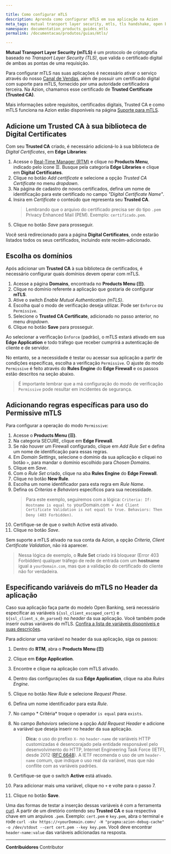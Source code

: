 ```yaml
---

title: Como configurar mTLS
description: Aprenda como configurar mTLS em sua aplicação na Azion
meta_tags: mutual transport layer security, mtls, tls handshake, open banking, certificados, certificados digitais
namespace: documentation_products_guides_mtls
permalink: /documentacao/produtos/guias/mtls/

---
```


**Mutual Transport Layer Security (mTLS)** é um protocolo de criptografia baseado no *Transport Layer Security (TLS)*, que valida o certificado digital de ambas as pontas de uma requisição.

Para configurar mTLS nas suas aplicações é necessário ativar o serviço através do nosso [Canal de Vendas](https://www.azion.com/pt-br/contate-vendas/), além de possuir um certificado digital com suporte para mTLS, fornecido por uma autoridade certificadora terceira. Na Azion, chamamos esse certificado de **Trusted Certificate (Trusted CA)**.

Mais informações sobre requisitos, certificados digitais, Trusted CA e como mTLS funciona na Azion estão disponíveis na página [Suporte para mTLS](/pt-br/documentacao/produtos/edge-application/domains/mtls/).

## Adicione um Trusted CA à sua biblioteca de Digital Certificates

Com seu **Trusted CA** criado, é necessário adicioná-lo à sua biblioteca de *Digital Certificates*, em **Edge Libraries**:

1. Acesse o [Real-Time Manager (RTM)](https://manager.azion.com) e clique no **Products Menu**, indicado pelo ícone ☰. Busque pela categoria **Edge Libraries** e clique em **Digital Certificates**.
2. Clique no botão *Add certificate* e selecione a opção *Trusted CA Certificate* no menu *dropdown*.
4. Na página de cadastro de novos certificados, defina um nome de identificação para este certificado no campo *"Digital Certificate Name"*.
5. Insira em *Certificate* o conteúdo que representa seu **Trusted CA**.
    > Lembrando que o arquivo do certificado precisa ser do tipo `.pem` Privacy Enhanced Mail (PEM). Exemplo: `certificado.pem`.
6. Clique no botão *Save* para prosseguir.

Você será redirecionado para a página **Digital Certificates**, onde estarão listados todos os seus certificados, incluindo este recém-adicionado.

## Escolha os domínios

Após adicionar um **Trusted CA** à sua biblioteca de certificados, é necessário configurar quais domínios devem operar com mTLS.

1. Acesse a página **Domains**, encontrada no **Products Menu (☰)**.
2. Clique no domínio referente a aplicação que gostaria de configurar **mTLS**.
3. Ative o switch *Enable Mutual Authentication (mTLS)*.
4. Escolha qual o modo de verificação deseja utilizar. Pode ser `Enforce` ou `Permissive`.
5. Selecione o **Trusted CA Certificate**, adicionado no passo anterior, no menu *dropdown*.
6. Clique no botão **Save** para prosseguir.

Ao selecionar a verificação `Enforce` (padrão), o mTLS estará ativado em sua **Edge Application** e todo tráfego que receber cumprirá a autenticação de cliente e de servidor. 

No entanto, se a necessidade é testar ou acessar sua aplicação a partir de condições específicas, escolha a verificação `Permissive`. O ajuste do modo `Permissive` é feito através do **Rules Engine** do **Edge Firewall** e os passos estão descritos na seção abaixo.

> É importante lembrar que a má configuração do modo de verificação `Permissive` pode resultar em incidentes de segurança.

## Adicionando regras específicas para uso do Permissive mTLS

Para configurar a operação do modo `Permissive`: 

1. Acesse o **Products Menu (☰)**.
2. Na categoria SECURE, clique em **Edge Firewall**.
3. Se não houver um Firewall configurado, clique em *Add Rule Set* e defina um nome de identificação para essas regras.
4. Em *Domain Settings*, selecione o domínio da sua aplicação e cliquei no botão `>`, para mandar o domínio escolhido para *Chosen Domains*.
5. Clique em *Save*.
6. Com o *Rule Set* criado, clique na aba **Rules Engine** do **Edge Firewall**.
7. Clique no botão **New Rule**.
8. Escolha um nome identificador para esta regra em *Rule Name*.
9. Defina os *Criterias* e *Behaviors* específicos para sua necessidade.
    > Para este exemplo, seguiremos com a lógica: `Criteria: If: Hostname is equal to `yourDomain.com` + And Client Certificate Validation is not equal to true. Behaviors: Then Deny (403 Forbidden)`.
10. Certifique-se de que o switch Active está ativado.
11. Clique no botão *Save*.

Sem suporte a mTLS ativado na sua conta da Azion, a opção *Criteria*, *Client Certificate Validation*, não irá aparecer.

> Nessa lógica de exemplo, o **Rule Set** criado irá bloquear (Error 403 Forbidden) qualquer tráfego de rede de entrada com um **hostname** igual a `yourDomain.com`, mas que a validação do certificado do cliente não for verdadeira.

## Especificando variáveis do mTLS no Header da aplicação

Caso sua aplicação faça parte do modelo Open Banking, será necessário especificar as variáveis `${ssl_client_escaped_cert}` e `${ssl_client_s_dn_parsed}` no *header* da sua aplicação. Você também pode inserir outras variáveis do mTLS. [Confira a lista de variáveis disponíveis e suas descrições](/pt-br/documentacao/produtos/edge-application/rules-engine/).

Para adicionar uma variável no header da sua aplicação, siga os passos:

1. Dentro do **RTM**, abra o **Products Menu (☰)**
2. Clique em **Edge Application**.
3. Encontre e clique na aplicação com mTLS ativado.
4. Dentro das configurações da sua **Edge Application**, clique na aba *Rules Engine*.
5. Clique no botão *New Rule* e selecione *Request Phase*.
6. Defina um nome identificador para esta *Rule*.
7. No campo * Critéria* troque o operador `is equal` para `exists`.
8. No campo *Behaviors* selecione a opção *Add Request Header* e adicione a variável que deseja inserir no header da sua aplicação.
    > **Dica:** o uso do prefixo `X-` no `header-name` de variáveis HTTP customizadas é desencorajado pela entidade responsável pelo desenvolvimento do HTTP, Internet Engineering Task Force (IETF), desde 2012 ([RFC 6648](https://datatracker.ietf.org/doc/rfc6648/)). A IETF recomenda o uso de um `header-name` comum, que indique o uso real da variável, mas que não conflite com as variáveis padrões.

9. Certifique-se que o switch **Active** está ativado.

10. Para adicionar mais uma variável, clique no `+` e volte para o passo 7.
11. Clique no botão **Save**.

Uma das formas de testar a inserção dessas variáveis é com a ferramenta [curl](https://curl.se/). A partir de um diretório contendo seu **Trusted CA** e sua respectiva chave em um arquivos `.pem`. Exemplo: `cert.pem` e `key.pem`, abra o terminal e rode `curl -skv https://<yourDomain.com>/ -H "pragma:azion-debug-cache" -o /dev/stdout --cert cert.pem --key key.pem`. Você deve encontrar `header-name:value` das variáveis adicionadas na resposta.





---


**Contribuidores** <ContributorList>Contributor</ContributorList>
